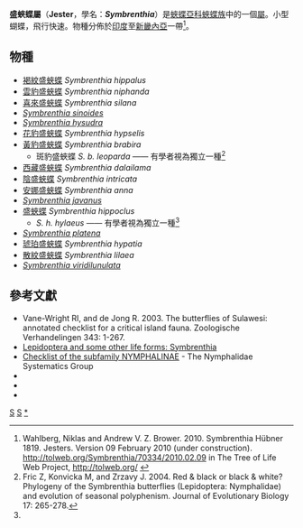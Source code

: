 {{NoteTA|G1=Butterfly}}
{{Automatic Taxobox
| taxon = Symbrenthia
| authority = Hübner， [1819]
| image = Symbrenthia hypselis scatinia dorsal view 20131012.jpg
| image_caption = [[花豹盛蛺蝶|花豹盛蛺蝶]]<br />''Symbrenthia hypselis scatinia''
| type_species = [[盛蛺蝶|盛蛺蝶]]<br />''Symbrenthia hippoclus''
| type_species_authority = (Cramer, [1779])
| subdivision_ranks = 物種
| subdivision = 共10餘種，詳見正文。
| synonyms =
* ''Laogona'' <small>Boisduval 1836</small>
* ''Brensymthia'' <small>Huang 2000</small>
}}

'''盛蛺蝶屬'''（'''Jester'''，學名：'''''Symbrenthia'''''）是[[蛺蝶亞科|蛺蝶亞科]][[蛺蝶族|蛺蝶族]]中的一個[[屬|屬]]。小型蝴蝶，飛行快速。物種分佈於[[印度|印度]]至[[新畿內亞|新畿內亞]]一帶<ref>Wahlberg, Niklas and Andrew V. Z. Brower. 2010. Symbrenthia Hübner 1819. Jesters. Version 09 February 2010 (under construction). http://tolweb.org/Symbrenthia/70334/2010.02.09 {{Wayback|url=http://tolweb.org/Symbrenthia/70334/2010.02.09 |date=20191130191350 }} in The Tree of Life Web Project, http://tolweb.org/ {{Wayback|url=http://tolweb.org/ |date=20110515100516 }}</ref>。

== 物種 ==
* [[褐紋盛蛺蝶|褐紋盛蛺蝶]] ''Symbrenthia hippalus''
* [[雲豹盛蛺蝶|雲豹盛蛺蝶]] ''Symbrenthia niphanda''
* [[喜來盛蛺蝶|喜來盛蛺蝶]] ''Symbrenthia silana''
* ''[[Symbrenthia_sinoides|Symbrenthia sinoides]]''
* ''[[Symbrenthia_hysudra|Symbrenthia hysudra]]''
* [[花豹盛蛺蝶|花豹盛蛺蝶]] ''Symbrenthia hypselis''
* [[黃豹盛蛺蝶|黃豹盛蛺蝶]] ''Symbrenthia brabira''
** 斑豹盛蛺蝶 ''S. b. leoparda'' —— 有學者視為獨立一種<ref name=f2004>Fric Z, Konvicka M, and Zrzavy J. 2004. Red & black or black & white? Phylogeny of the Symbrenthia butterflies (Lepidoptera: Nymphalidae) and evolution of seasonal polyphenism. Journal of Evolutionary Biology 17: 265-278.</ref>
* [[西藏盛蛺蝶|西藏盛蛺蝶]] ''Symbrenthia dalailama''
* [[陰盛蛺蝶|陰盛蛺蝶]] ''Symbrenthia intricata''
* [[安娜盛蛺蝶|安娜盛蛺蝶]] ''Symbrenthia anna''
* ''[[Symbrenthia_javanus|Symbrenthia javanus]]''
* [[盛蛺蝶|盛蛺蝶]] ''Symbrenthia hippoclus''
** ''S. h. hylaeus'' —— 有學者視為獨立一種<ref name=f2004/>
* ''[[Symbrenthia_platena|Symbrenthia platena]]''
* [[琥珀盛蛺蝶|琥珀盛蛺蝶]] ''Symbrenthia hypatia''
* [[散紋盛蛺蝶|散紋盛蛺蝶]] ''Symbrenthia lilaea''
* ''[[Symbrenthia_viridilunulata|Symbrenthia viridilunulata]]''

== 參考文獻 ==
{{reflist}}

* Vane-Wright RI, and de Jong R. 2003. The butterflies of Sulawesi: annotated checklist for a critical island fauna. Zoologische Verhandelingen 343: 1-267.
* [http://www.nic.funet.fi/pub/sci/bio/life/insecta/lepidoptera/ditrysia/papilionoidea/nymphalidae/nymphalinae/symbrenthia/index.html Lepidoptera and some other life forms: Symbrenthia] {{Wayback|url=http://www.nic.funet.fi/pub/sci/bio/life/insecta/lepidoptera/ditrysia/papilionoidea/nymphalidae/nymphalinae/symbrenthia/index.html |date=20191130191349 }}
* [https://web.archive.org/web/20160307063007/http://www.nymphalidae.net/Nymphalidae/Nymphalinae/Nymphcheck.htm Checklist of the subfamily NYMPHALINAE] - The Nymphalidae Systematics Group
* {{Cite book | author = 徐堉峰 | title = 《臺灣蝴蝶圖鑑．下【蛺蝶】》 | location = 台灣 | publisher = 晨星出版有限公司 | date = 2013年3月10日 | ISBN = 9789861776682 | language= zh-hant }}
* {{Cite book | author = 呂至堅、陳建仁 | title = 《蝴蝶生活史圖鑑》 | location = 台灣 | publisher = 晨星出版有限公司 | date = 2014年3月23日 | ISBN = 9789861777849 | language= zh-hant }}
* {{Cite book | author = 寿建新 周尧 李宇飞 | title = 世界蝴蝶分類名錄 | location = 中國 | publisher = 陝西科學技術出版社 | date = 2006-04-01 | ISBN = 9787536936768 | language= zh-hans }}

{{Commons category|  Symbrenthia}}

{{蛺蝶亞科}}
{{taxonbar}}
[[Category:_1819年描述的分类群|S]]
[[Category:蛺蝶族|S]]
[[Category:盛蛺蝶屬|*]]
